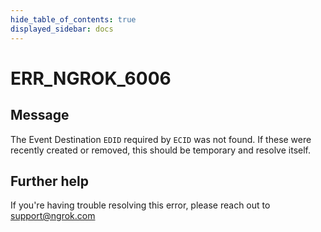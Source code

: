 ```yaml
---
hide_table_of_contents: true
displayed_sidebar: docs
---
```



# ERR_NGROK_6006

## Message

The Event Destination `EDID` required by `ECID` was not found. If these were recently created or removed, this should be temporary and resolve itself.

<ErrorDetails error="err_ngrok_6006" />

## Further help

If you're having trouble resolving this error, please reach out to [support@ngrok.com](mailto:support@ngrok.com?subject=Help%20with%20ERR_NGROK_6006)
